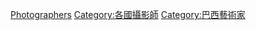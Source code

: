 {{Commons cat|Photographers from Brazil}}

{{DEFAULTSORT:Brazilian photographers}}
[[Category:各職業巴西人|Photographers]]
[[Category:各國攝影師|Category:各國攝影師]]
[[Category:巴西藝術家|Category:巴西藝術家]]